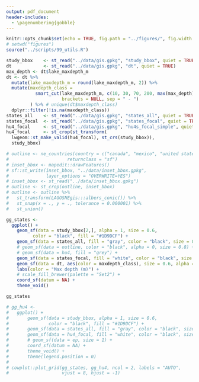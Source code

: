 ```yaml
---
output: pdf_document
header-includes: 
  - \pagenumbering{gobble}
---
```


```r
knitr::opts_chunk$set(echo = TRUE, fig.path = "../figures/", fig.width = 6.5, fig.height = 4.5)
# setwd("figures")
source("../scripts/99_utils.R")
```

```r
study_bbox    <- st_read("../data/gis.gpkg", "study_bbox", quiet = TRUE)
dt            <- st_read("../data/gis.gpkg", "dt", quiet = TRUE)
max_depth <- dt$lake_maxdepth_m
dt <- dt %>%
  mutate(lake_maxdepth_m = round(lake_maxdepth_m, 2)) %>%
  mutate(maxdepth_class = 
           smart_cut(lake_maxdepth_m, c(10, 30, 70, 200, max(max_depth)), 
                     brackets = NULL, sep = " - ")
         ) %>% # unique(dt$maxdepth_class)
  dplyr::filter(!is.na(maxdepth_class))
states_all    <- st_read("../data/gis.gpkg", "states_all", quiet = TRUE)
states_focal  <- st_read("../data/gis.gpkg", "states_focal", quiet = TRUE)
hu4_focal     <- st_read("../data/gis.gpkg", "hu4s_focal_simple", quiet = TRUE)
hu4_focal     <- st_crop(st_transform(
  lwgeom::st_make_valid(hu4_focal), st_crs(study_bbox)), 
  study_bbox)

# outline <- ne_countries(country = c("canada", "mexico", "united states of america"), 
#                      returnclass = "sf")
# inset_bbox <- mapedit::drawFeatures()
# sf::st_write(inset_bbox, "../data/inset_bbox.gpkg", 
#              layer_options = "OVERWRITE=YES")
# inset_bbox <- st_read("../data/inset_bbox.gpkg")
# outline <- st_crop(outline, inset_bbox)
# outline <- outline %>%
#   st_transform(LAGOSNEgis:::albers_conic()) %>%
#   st_snap(x = ., y = ., tolerance = 0.000001) %>%
#   st_union()

gg_states <- 
  ggplot() + 
    geom_sf(data = study_bbox[2,], alpha = 1, size = 0.6, 
          color = "black", fill = "#1D9DCF") +
    geom_sf(data = states_all, fill = "gray", color = "black", size = 0.3) +
    # geom_sf(data = outline, color = "black", alpha = 0, size = 0.8) +
    # geom_sf(data = hu4, fill = "grey") +
    geom_sf(data = states_focal, fill = "white", color = "black", size = 0.4) + 
    geom_sf(data = dt, aes(color = maxdepth_class), size = 0.6, alpha = 0.8) +
    labs(color = "Max depth (m)") +
    # scale_fill_brewer(palette = "Set2") +
    coord_sf(datum = NA) +
    theme_void()

gg_states

# gg_hu4 <- 
#   ggplot() + 
#       geom_sf(data = study_bbox, alpha = 1, size = 0.6, 
#               color = "black", fill = "#1D9DCF") +
#       geom_sf(data = states_all, fill = "gray", color = "black", size = 0.3) +
#       geom_sf(data = hu4_focal, fill = "white", color = "black", size = 0.4) +
#       # geom_sf(data = ep, size = 1) +
#       coord_sf(datum = NA) +
#       theme_void() + 
#       theme(legend.position = 0)
# 
# cowplot::plot_grid(gg_states, gg_hu4, ncol = 2, labels = "AUTO", 
#                    vjust = 8, hjust = -1)
```
